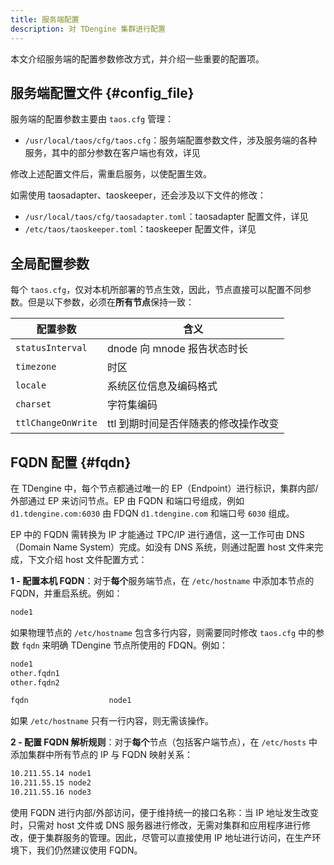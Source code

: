```yaml
---
title: 服务端配置
description: 对 TDengine 集群进行配置
---
```




本文介绍服务端的配置参数修改方式，并介绍一些重要的配置项。

## 服务端配置文件 {#config_file}

服务端的配置参数主要由 `taos.cfg` 管理：

- `/usr/local/taos/cfg/taos.cfg`：服务端配置参数文件，涉及服务端的各种服务，其中的部分参数在客户端也有效，详见<ToServerConf/>

修改上述配置文件后，需重启服务，以使配置生效。

如需使用 taosadapter、taoskeeper，还会涉及以下文件的修改：

- `/usr/local/taos/cfg/taosadapter.toml`：taosadapter 配置文件，详见<ToAdapter/>
- `/etc/taos/taoskeeper.toml`：taoskeeper 配置文件，详见<ToKeeper/>

## 全局配置参数

每个 `taos.cfg`，仅对本机所部署的节点生效，因此，节点直接可以配置不同参数。但是以下参数，必须在**所有节点**保持一致：

| 配置参数 | 含义 |
| --- | --- |
| `statusInterval` | dnode 向 mnode 报告状态时长 |
| `timezone` | 时区 |
| `locale` | 系统区位信息及编码格式 |
| `charset` | 字符集编码 |
| `ttlChangeOnWrite` | ttl 到期时间是否伴随表的修改操作改变 |

## FQDN 配置 {#fqdn}

在 TDengine 中，每个节点都通过唯一的 EP（Endpoint）进行标识，集群内部/外部通过 EP 来访问节点。EP 由 FQDN 和端口号组成，例如 `d1.tdengine.com:6030` 由 FDQN `d1.tdengine.com` 和端口号 `6030` 组成。

EP 中的 FQDN 需转换为 IP 才能通过 TPC/IP 进行通信，这一工作可由 DNS（Domain Name System）完成。如没有 DNS 系统，则通过配置 host 文件来完成，下文介绍 host 文件配置方式：

**1 - 配置本机 FQDN**：对于**每个**服务端节点，在 `/etc/hostname` 中添加本节点的 FQDN，并重启系统。例如：

```bash title="/etc/hostname"
node1
```

如果物理节点的 `/etc/hostname` 包含多行内容，则需要同时修改 `taos.cfg` 中的参数 `fqdn` 来明确 TDengine 节点所使用的 FDQN。例如：

```bash title="/etc/hostname"
node1
other.fqdn1
other.fqdn2
```

```bash title="/usr/local/taos/cfg/taos.cfg"
fqdn                  node1
```

如果 `/etc/hostname` 只有一行内容，则无需该操作。

**2 - 配置 FQDN 解析规则**：对于**每个**节点（包括客户端节点），在 `/etc/hosts` 中添加集群中所有节点的 IP 与 FQDN 映射关系：

```bash title="/etc/hosts"
10.211.55.14 node1
10.211.55.15 node2
10.211.55.16 node3
```

使用 FQDN 进行内部/外部访问，便于维持统一的接口名称：当 IP 地址发生改变时，只需对 host 文件或 DNS 服务器进行修改，无需对集群和应用程序进行修改，便于集群服务的管理。因此，尽管可以直接使用 IP 地址进行访问，在生产环境下，我们仍然建议使用 FQDN。